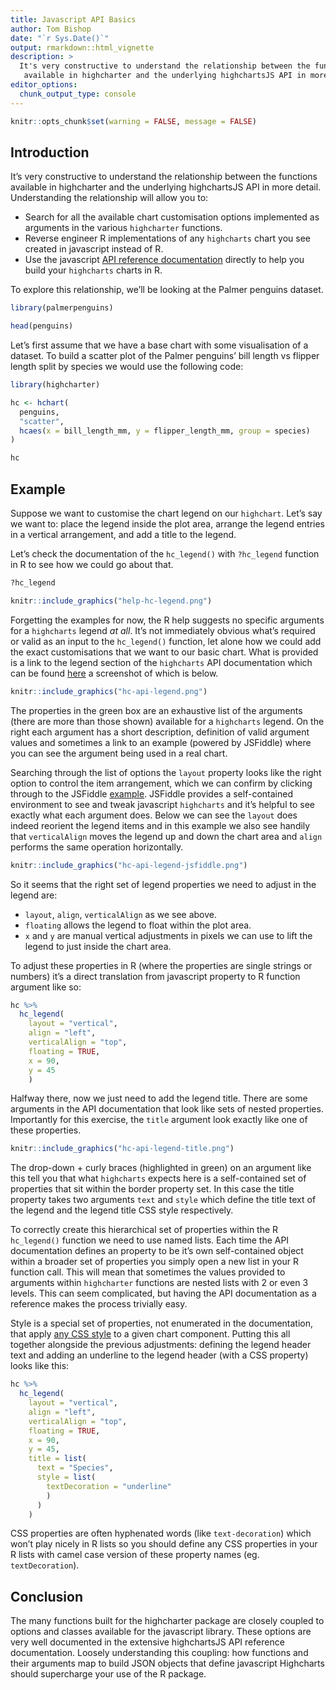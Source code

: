 ```yaml
---
title: Javascript API Basics
author: Tom Bishop
date: "`r Sys.Date()`"
output: rmarkdown::html_vignette
description: >
  It's very constructive to understand the relationship between the functions 
   available in highcharter and the underlying highchartsJS API in more detail.
editor_options: 
  chunk_output_type: console
---
```


<script>
$(document).ready(function(){ 
  el = $(".page-header > h1")
  icon = "search"
  text = el.text()
  text_new = "<span class=\"fa fa-" + icon  + "\"></span> " + text
  el.html(text_new) 
}) ;
</script>

```r
knitr::opts_chunk$set(warning = FALSE, message = FALSE)
```

## Introduction

It's very constructive to understand the relationship between the functions
available in highcharter and the underlying highchartsJS API in more detail.
Understanding the relationship will allow you to:

* Search for all the available chart customisation options implemented as
arguments in the various `highcharter` functions.
* Reverse engineer R implementations of any `highcharts` chart you see
created in javascript instead of R.
* Use the javascript [API reference documentation](https://api.highcharts.com/highcharts/) 
directly to help you build your `highcharts` charts in R.

To explore this relationship, we'll be looking at the Palmer penguins dataset.

```r
library(palmerpenguins)

head(penguins)
```

Let's first assume that we have a base chart with some visualisation of
a dataset. To build a scatter plot of the Palmer penguins' bill length vs 
flipper length split by species we would use the following code:

```r
library(highcharter)

hc <- hchart(
  penguins,
  "scatter",
  hcaes(x = bill_length_mm, y = flipper_length_mm, group = species)
)

hc
```

## Example

Suppose we want to customise the chart legend on our `highchart`. Let's say
we want to: place the legend inside the plot area, arrange the legend entries
in a vertical arrangement, and add a title to the legend.

Let's check the documentation of the `hc_legend()` with `?hc_legend` function 
in R to see how we could go about that.

```r
?hc_legend
```

```r
knitr::include_graphics("help-hc-legend.png")
```


Forgetting the examples for now, the R help suggests no specific arguments
for a `highcharts` legend *at all*. It's not immediately obvious what’s
required or valid as an input to the `hc_legend()` function, let alone how we
could add the exact customisations that we want to our basic chart. What is 
provided is a link to the legend section of the `highcharts` API documentation 
which can be found [here](http://api.highcharts.com/highcharts#legend) a
screenshot of which is below.

```r
knitr::include_graphics("hc-api-legend.png")
```

The properties in the green box are an exhaustive list of the arguments
(there are more than those shown) available for a `highcharts` legend. On the
right each argument has a short description, definition of valid argument
values and sometimes a link to an example (powered by JSFiddle) where you can 
see the argument being used in a real chart. 

Searching through the list of options the `layout` property looks like the 
right option to control the item arrangement, which we can confirm by clicking 
through to the JSFiddle [example](https://jsfiddle.net/gh/get/library/pure/highcharts/highcharts/tree/master/samples/highcharts/legend/layout-vertical/). 
JSFiddle provides a self-contained environment to see and tweak javascript
`highcharts` and it's helpful to see exactly what each argument does. 
Below we can see the `layout` does indeed reorient the legend items and in
this example we also see handily that `verticalAlign` moves the legend up and 
down the chart area and `align` performs the same operation horizontally.

```r
knitr::include_graphics("hc-api-legend-jsfiddle.png")
```

So it seems that the right set of legend properties we need to adjust in the legend are:

- `layout`, `align`, `verticalAlign`  as we see above.
- `floating` allows the legend to float within the plot area.
- `x` and `y` are manual vertical adjustments in pixels we can use to lift the 
legend to just inside the chart area.

To adjust these properties in R (where the properties are single strings or numbers)
it's a direct translation from javascript property to R function argument like so:

```r
hc %>%
  hc_legend(
    layout = "vertical",
    align = "left",
    verticalAlign = "top",
    floating = TRUE,
    x = 90,
    y = 45
    )
```

Halfway there, now we just need to add the legend title. There are some arguments 
in the API documentation that look like sets of nested properties. Importantly
for this exercise, the `title` argument look exactly like one of these properties.

```r
knitr::include_graphics("hc-api-legend-title.png")
```

The drop-down + curly braces (highlighted in green) on an argument like this
tell you that what `highcharts` expects here is a self-contained set of properties
that sit within the border property set. In this case the title property takes
two arguments  `text` and `style` which define the title text of the legend and
the legend title CSS style respectively.

To correctly create this hierarchical set of properties within the R `hc_legend()` 
function we need to use named lists. Each time the API documentation defines an
property to be it's own self-contained object within a broader set of properties 
you simply open a new list in your R function call. This will mean that sometimes
the values provided to arguments within `highcharter` functions are nested lists
with 2 or even 3 levels. This can seem complicated, but having the API documentation
as a reference makes the process trivially easy. 

Style is a special set of properties, not enumerated in the documentation, that
apply [any CSS style](https://www.w3schools.com/cssref/) to a given chart component.
Putting this all together alongside the previous adjustments: defining the 
legend header text and adding an underline to the legend header (with a CSS property) 
looks like this:

```r
hc %>% 
  hc_legend(
    layout = "vertical",
    align = "left",
    verticalAlign = "top",
    floating = TRUE,
    x = 90,
    y = 45,
    title = list(
      text = "Species",
      style = list(
        textDecoration = "underline"
        )
      )
    )
```

CSS properties are often hyphenated words (like `text-decoration`) 
which won’t play nicely in R lists so you should define any CSS properties 
in your R lists with camel case version of these property names (eg. `textDecoration`).

## Conclusion

The many functions built for the highcharter package are closely coupled to 
options and classes available for the javascript library. These options are 
very well documented in the extensive highchartsJS API reference documentation. 
Loosely understanding this coupling: how functions and their arguments map to 
build JSON objects that define javascript Highcharts should supercharge your 
use of the R package.
